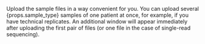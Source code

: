 <span> Upload the sample files in a way convenient for you. You can upload several {props.sample_type} samples
of one patient at once, for example, if you have technical replicates. An additional window will appear immediately
after uploading the first pair of files (or one file in the case of single-read sequencing). </span>